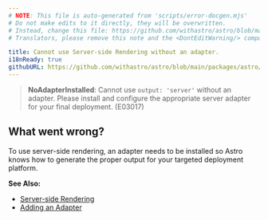 ```yaml
---
# NOTE: This file is auto-generated from 'scripts/error-docgen.mjs'
# Do not make edits to it directly, they will be overwritten.
# Instead, change this file: https://github.com/withastro/astro/blob/main/packages/astro/src/core/errors/errors-data.ts
# Translators, please remove this note and the <DontEditWarning/> component.

title: Cannot use Server-side Rendering without an adapter.
i18nReady: true
githubURL: https://github.com/withastro/astro/blob/main/packages/astro/src/core/errors/errors-data.ts
---
```


<DontEditWarning />


> **NoAdapterInstalled**: Cannot use `output: 'server'` without an adapter. Please install and configure the appropriate server adapter for your final deployment. (E03017)

## What went wrong?
To use server-side rendering, an adapter needs to be installed so Astro knows how to generate the proper output for your targeted deployment platform.

**See Also:**
-  [Server-side Rendering](/en/guides/server-side-rendering/)
-  [Adding an Adapter](/en/guides/server-side-rendering/#adding-an-adapter)



